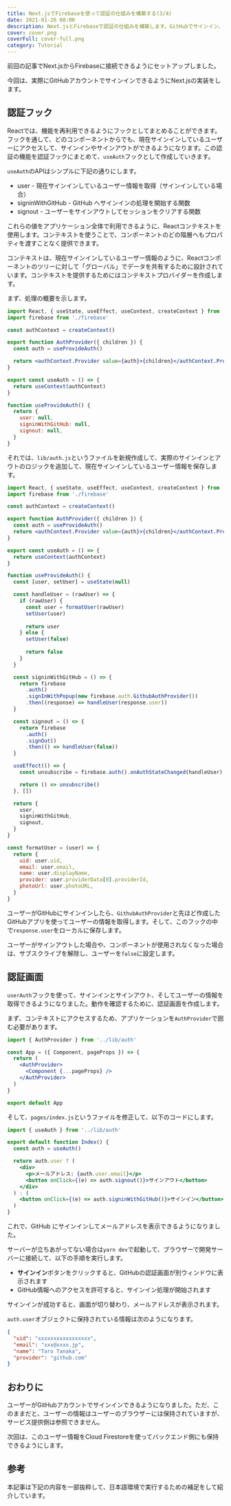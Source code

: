 ```yaml
---
title: Next.jsでFirebaseを使って認証の仕組みを構築する(3/4)
date: 2021-01-26 08:00
description: Next.jsとFirebaseで認証の仕組みを構築します。GitHubでサインイン、サインアウトができるように認証処理を実装します。
cover: cover.png
coverFull: cover-full.png
category: Tutorial
---
```

前回の記事でNext.jsからFirebaseに接続できるようにセットアップしました。

<LinkCard href="/posts/nextjs-firebase-auth-2" />

今回は、実際にGitHubアカウントでサインインできるようにNext.jsの実装をします。

## 認証フック

Reactでは、機能を再利用できるようにフックとしてまとめることができます。フックを通して、どのコンポーネントからでも、現在サインインしているユーザーにアクセスして、サインインやサインアウトができるようになります。この認証の機能を認証フックにまとめて、`useAuth`フックとして作成していきます。

`useAuth`のAPIはシンプルに下記の通りにします。

- user - 現在サインインしているユーザー情報を取得（サインインしている場合）
- signinWithGitHub - GitHub へサインインの処理を開始する関数
- signout - ユーザーをサインアウトしてセッションをクリアする関数

これらの値をアプリケーション全体で利用できるように、Reactコンテキストを使用します。コンテキストを使うことで、コンポーネントのどの階層へもプロパティを渡すことなく提供できます。

コンテキストは、現在サインインしているユーザー情報のように、Reactコンポーネントのツリーに対して「グローバル」でデータを共有するために設計されています。コンテキストを提供するためにはコンテキストプロバイダーを作成します。

まず、処理の概要を示します。

```jsx {filename: 処理イメージ}
import React, { useState, useEffect, useContext, createContext } from 'react'
import firebase from './firebase'

const authContext = createContext()

export function AuthProvider({ children }) {
  const auth = useProvideAuth()

  return <authContext.Provider value={auth}>{children}</authContext.Provider>
}

export const useAuth = () => {
  return useContext(authContext)
}

function useProvideAuth() {
  return {
    user: null,
    signinWithGitHub: null,
    signout: null,
  }
}
```

それでは、`lib/auth.js`というファイルを新規作成して、実際のサインインとアウトのロジックを追加して、現在サインインしているユーザー情報を保存します。

```jsx {filename: lib/auth.js}
import React, { useState, useEffect, useContext, createContext } from 'react'
import firebase from './firebase'

const authContext = createContext()

export function AuthProvider({ children }) {
  const auth = useProvideAuth()
  return <authContext.Provider value={auth}>{children}</authContext.Provider>
}

export const useAuth = () => {
  return useContext(authContext)
}

function useProvideAuth() {
  const [user, setUser] = useState(null)

  const handleUser = (rawUser) => {
    if (rawUser) {
      const user = formatUser(rawUser)
      setUser(user)
      
      return user
    } else {
      setUser(false)
      
      return false
    }
  }

  const signinWithGitHub = () => {
    return firebase
      .auth()
      .signInWithPopup(new firebase.auth.GithubAuthProvider())
      .then((response) => handleUser(response.user))
  }

  const signout = () => {
    return firebase
      .auth()
      .signOut()
      .then(() => handleUser(false))
  }

  useEffect(() => {
    const unsubscribe = firebase.auth().onAuthStateChanged(handleUser)

    return () => unsubscribe()
  }, [])

  return {
    user,
    signinWithGitHub,
    signout,
  }
}

const formatUser = (user) => {
  return {
    uid: user.uid,
    email: user.email,
    name: user.displayName,
    provider: user.providerData[0].providerId,
    photoUrl: user.photoURL,
  }
}
```

ユーザーがGitHubにサインインしたら、`GithubAuthProvider`と先ほど作成したGitHubアプリを使ってユーザーの情報を取得します。そして、このフックの中で`response.user`をローカルに保存します。

ユーザーがサインアウトした場合や、コンポーネントが使用されなくなった場合は、サブスクライブを解除し、ユーザーを`false`に設定します。

## 認証画面

`userAuth`フックを使って、サインインとサインアウト、そしてユーザーの情報を取得できるようになりました。動作を確認するために、認証画面を作成します。

まず、コンテキストにアクセスするため、アプリケーションを`AuthProvider`で囲む必要があります。

```jsx {filename: pages/_app.js}
import { AuthProvider } from '../lib/auth'

const App = ({ Component, pageProps }) => {
  return (
    <AuthProvider>
      <Component {...pageProps} />
    </AuthProvider>
  )
}

export default App
```

そして、`pages/index.js`というファイルを修正して、以下のコードにします。

```jsx {filename: pages/index.js}
import { useAuth } from '../lib/auth'

export default function Index() {
  const auth = useAuth()

  return auth.user ? (
    <div>
      <p>メールアドレス: {auth.user.email}</p>
      <button onClick={(e) => auth.signout()}>サインアウト</button>
    </div>
  ) : (
    <button onClick={(e) => auth.signinWithGitHub()}>サインイン</button>
  )
}
```

これで、GitHub にサインインしてメールアドレスを表示できるようになりました。

サーバーが立ちあがってない場合は`yarn dev`で起動して、ブラウザーで開発サーバーに接続して、以下の手順を実行します。

* **サインイン**ボタンをクリックすると、GitHubの認証画面が別ウィンドウに表示されます
* GitHub情報へのアクセスを許可すると、サインイン処理が開始されます

サインインが成功すると、画面が切り替わり、メールアドレスが表示されます。

`auth.user`オブジェクトに保持されている情報は次のようになります。

```json {filename: auth.user}
{
  "uid": "xxxxxxxxxxxxxxxxx",
  "email": "xxx@xxxx.jp",
  "name": "Taro Tanaka",
  "provider": "github.com"
}
```

## おわりに

ユーザーがGitHubアカウントでサインインできるようになりました。ただ、このままだと、ユーザーの情報はユーザーのブラウザーには保持されていますが、サービス提供側は参照できません。

次回は、このユーザー情報をCloud Firestoreを使ってバックエンド側にも保持できるようにします。

<LinkCard href="/posts/nextjs-firebase-auth-4" />

## 参考

本記事は下記の内容を一部抜粋して、日本語環境で実行するための補足をして紹介しています。

<LinkCard href="https://react2025.com" />

